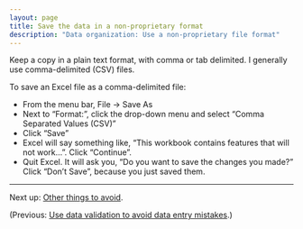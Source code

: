```yaml
---
layout: page
title: Save the data in a non-proprietary format
description: "Data organization: Use a non-proprietary file format"
---
```


Keep a copy in a plain text format, with comma or tab delimited.
I generally use comma-delimited (CSV) files.

To save an Excel file as a comma-delimited file:

- From the menu bar, File → Save As
- Next to "Format:", click the drop-down menu and select "Comma Separated Values (CSV)"
- Click "Save"
- Excel will say something like, "This workbook contains features that will
  not work...". Click "Continue".
- Quit Excel. It will ask you, "Do you want to save the changes you
  made?" Click "Don't Save", because you just saved them.

---

Next up: [Other things to avoid](avoid.html).

(Previous: [Use data validation to avoid data entry mistakes](validation.html).)
